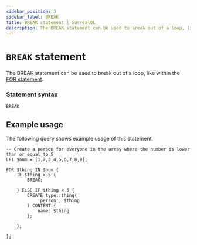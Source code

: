 ```yaml
---
sidebar_position: 3
sidebar_label: BREAK
title: BREAK statement | SurrealQL
description: The BREAK statement can be used to break out of a loop, like within the FOR statement.
---
```


# `BREAK` statement

The BREAK statement can be used to break out of a loop, like within the [FOR statement](/docs/surrealdb/surrealql/statements/for).


### Statement syntax

```surql title="SurrealQL Syntax"
BREAK
```

## Example usage

The following query shows example usage of this statement.

```surql
-- Create a person for everyone in the array where the number is lower than or equal to 5
LET $num = [1,2,3,4,5,6,7,8,9];

FOR $thing IN $num {
    IF $thing > 5 {
        BREAK;
 
    } ELSE IF $thing < 5 {
        CREATE type::thing(
            'person', $thing
        ) CONTENT {
            name: $thing 
        };
 
    };
 
};
```
